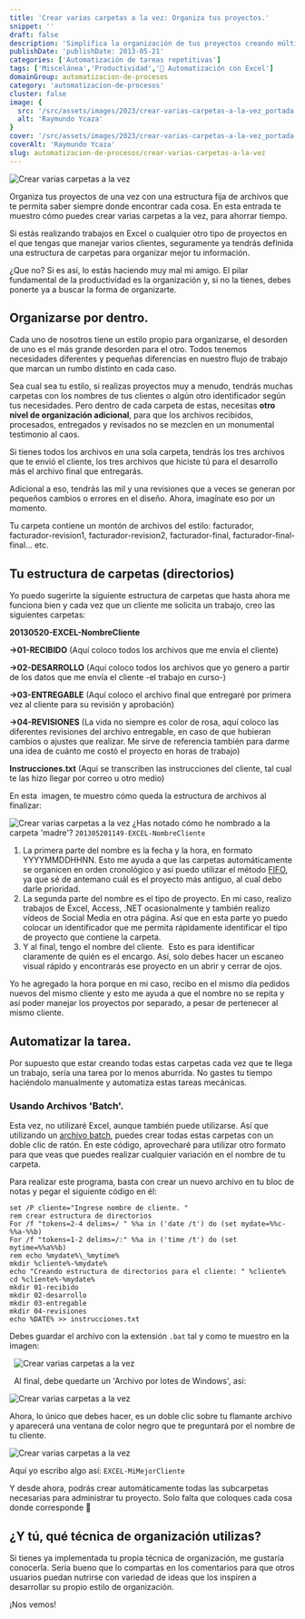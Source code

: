 ```yaml
---
title: 'Crear varias carpetas a la vez: Organiza tus proyectos.'
snippet: ''
draft: false 
description: 'Simplifica la organización de tus proyectos creando múltiples carpetas al mismo tiempo y aumenta tu productividad.'
publishDate: 'publishDate: 2013-05-21'
categories: ['Automatización de tareas repetitivas']
tags: ['Miscelánea','Productividad','🤖 Automatización con Excel']
domainGroup: automatizacion-de-procesos
category: 'automatizacion-de-procesos' 
cluster: false
image: {
  src: '/src/assets/images/2023/crear-varias-carpetas-a-la-vez_portada.png',
  alt: 'Raymundo Ycaza'
}
cover: '/src/assets/images/2023/crear-varias-carpetas-a-la-vez_portada.png'
coverAlt: 'Raymundo Ycaza'
slug: automatizacion-de-procesos/crear-varias-carpetas-a-la-vez
---
```


![Crear varias carpetas a la vez](./images/crear-varias-carpetas-a-la-vez_portada.png)

Organiza tus proyectos de una vez con una estructura fija de archivos que te permita saber siempre donde encontrar cada cosa. En esta entrada te muestro cómo puedes crear varias carpetas a la vez, para ahorrar tiempo.

Si estás realizando trabajos en Excel o cualquier otro tipo de proyectos en el que tengas que manejar varios clientes, seguramente ya tendrás definida una estructura de carpetas para organizar mejor tu información.

¿Que no? Si es así, lo estás haciendo muy mal mi amigo. El pilar fundamental de la productividad es la organización y, si no la tienes, debes ponerte ya a buscar la forma de organizarte.

## Organizarse por dentro.

Cada uno de nosotros tiene un estilo propio para organizarse, el desorden de uno es el más grande desorden para el otro. Todos tenemos necesidades diferentes y pequeñas diferencias en nuestro flujo de trabajo que marcan un rumbo distinto en cada caso.

Sea cual sea tu estilo, si realizas proyectos muy a menudo, tendrás muchas carpetas con los nombres de tus clientes o algún otro identificador según tus necesidades. Pero dentro de cada carpeta de estas, necesitas **otro nivel de organización adicional**, para que los archivos recibidos, procesados, entregados y revisados no se mezclen en un monumental testimonio al caos.

Si tienes todos los archivos en una sola carpeta, tendrás los tres archivos que te envió el cliente, los tres archivos que hiciste tú para el desarrollo más el archivo final que entregarás.

Adicional a eso, tendrás las mil y una revisiones que a veces se generan por pequeños cambios o errores en el diseño. Ahora, imagínate eso por un momento.

Tu carpeta contiene un montón de archivos del estilo: facturador, facturador-revision1, facturador-revision2, facturador-final, facturador-final-final... etc.

## Tu estructura de carpetas (directorios)

Yo puedo sugerirte la siguiente estructura de carpetas que hasta ahora me funciona bien y cada vez que un cliente me solicita un trabajo, creo las siguientes carpetas:

**20130520-EXCEL-NombreCliente**

**\->01-RECIBIDO** (Aquí coloco todos los archivos que me envía el cliente)

**\->02-DESARROLLO** (Aquí coloco todos los archivos que yo genero a partir de los datos que me envía el cliente -el trabajo en curso-)

**\->03-ENTREGABLE** (Aquí coloco el archivo final que entregaré por primera vez al cliente para su revisión y aprobación)

**\->04-REVISIONES** (La vida no siempre es color de rosa, aquí coloco las diferentes revisiones del archivo entregable, en caso de que hubieran cambios o ajustes que realizar. Me sirve de referencia también para darme una idea de cuánto me costó el proyecto en horas de trabajo)

**Instrucciones.txt** (Aquí se transcriben las instrucciones del cliente, tal cual te las hizo llegar por correo u otro medio)

En esta  imagen, te muestro cómo queda la estructura de archivos al finalizar:

![Crear varias carpetas a la vez](./images/crear-varias-carpetas-a-la-vez-000002.png) ¿Has notado cómo he nombrado a la carpeta 'madre'? `201305201149-EXCEL-NombreCliente`

1. La primera parte del nombre es la fecha y la hora, en formato YYYYMMDDHHNN. Esto me ayuda a que las carpetas automáticamente se organicen en orden cronológico y así puedo utilizar el método [FIFO](http://es.wikipedia.org/wiki/FIFO_y_LIFO_(contabilidad) "FIFO"), ya que sé de antemano cuál es el proyecto más antiguo, al cual debo darle prioridad.
2. La segunda parte del nombre es el tipo de proyecto. En mi caso, realizo trabajos de Excel, Access, .NET ocasionalmente y también realizo vídeos de Social Media en otra página. Así que en esta parte yo puedo colocar un identificador que me permita rápidamente identificar el tipo de proyecto que contiene la carpeta.
3. Y al final, tengo el nombre del cliente.  Esto es para identificar claramente de quién es el encargo. Así, solo debes hacer un escaneo visual rápido y encontrarás ese proyecto en un abrir y cerrar de ojos.

<Aside type="note" title="Nota:">
Yo he agregado la hora porque en mi caso, recibo en el mismo día pedidos nuevos del mismo cliente y esto me ayuda a que el nombre no se repita y así poder manejar los proyectos por separado, a pesar de pertenecer al mismo cliente.
</Aside>

## Automatizar la tarea.

Por supuesto que estar creando todas estas carpetas cada vez que te llega un trabajo, sería una tarea por lo menos aburrida. No gastes tu tiempo haciéndolo manualmente y automatiza estas tareas mecánicas.

### Usando Archivos 'Batch'.

Esta vez, no utilizaré Excel, aunque también puede utilizarse. Así que utilizando un [archivo batch](http://es.wikipedia.org/wiki/Archivo_batch "Archivo batch"), puedes crear todas estas carpetas con un doble clic de ratón. En este código, aprovecharé para utilizar otro formato para que veas que puedes realizar cualquier variación en el nombre de tu carpeta.

Para realizar este programa, basta con crear un nuevo archivo en tu bloc de notas y pegar el siguiente código en él:

```
set /P cliente="Ingrese nombre de cliente. " 
rem crear estructura de directorios 
For /f "tokens=2-4 delims=/ " %%a in ('date /t') do (set mydate=%%c-%%a-%%b) 
For /f "tokens=1-2 delims=/:" %%a in ('time /t') do (set mytime=%%a%%b) 
rem echo %mydate%\_%mytime% 
mkdir %cliente%-%mydate% 
echo "Creando estructura de directorios para el cliente: " %cliente% 
cd %cliente%-%mydate% 
mkdir 01-recibido 
mkdir 02-desarrollo 
mkdir 03-entregable 
mkdir 04-revisiones 
echo %DATE% >> instrucciones.txt
```

Debes guardar el archivo con la extensión `.bat` tal y como te muestro en la imagen:

 
![Crear varias carpetas a la vez](./images/crear-varias-carpetas-a-la-vez-000003.png)

 
Al final, debe quedarte un 'Archivo por lotes de Windows', así:

![Crear varias carpetas a la vez](./images/crear-varias-carpetas-a-la-vez-000004.png)

Ahora, lo único que debes hacer, es un doble clic sobre tu flamante archivo y aparecerá una ventana de color negro que te preguntará por el nombre de tu cliente.

![Crear varias carpetas a la vez](./images/crear-varias-carpetas-a-la-vez-000005.png)

Aquí yo escribo algo así: `EXCEL-MiMejorCliente`

Y desde ahora, podrás crear automáticamente todas las subcarpetas necesarias para administrar tu proyecto. Solo falta que coloques cada cosa donde corresponde 🧐

## ¿Y tú, qué técnica de organización utilizas?

Si tienes ya implementada tu propia técnica de organización, me gustaría conocerla. Sería bueno que lo compartas en los comentarios para que otros usuarios puedan nutrirse con variedad de ideas que los inspiren a desarrollar su propio estilo de organización.

¡Nos vemos!

<Firma />